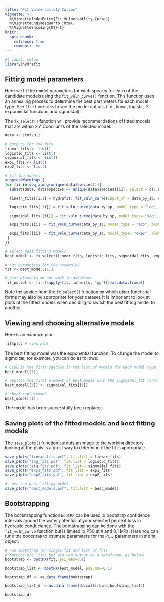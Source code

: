 ```yaml
---
title: "Fit Vulnerability Curves"
vignette: >
  %\VignetteIndexEntry{Fit Vulnerability Curves}
  %\VignetteEngine{quarto::html}
  %\VignetteEncoding{UTF-8}
knitr:
  opts_chunk:
    collapse: true
    comment: '#>'
---
```


```r
#| label: setup
library(hydrafit)
```

## Fitting model parameters 

Here we fit the model parameters for each species for each of the candidate models using the `fit_vuln_curve()` function. This function uses an annealing process to determine the best parameters for each model type. See `?fitfunctions` to see the model options (i.e., linear, logistic, 2 exponential functions and sigmoidal).

The `fx_select()` function will provide recommendations of fitted models that are within 2 AICcorr units of the selected model. 

```r
data <- scof2012

# outputs for the fits
linear_fits <- list()
logistic_fits <- list()
sigmoidal_fits <- list()
exp1_fits <- list()
exp2_fits <- list()

# fit the models
suppressWarnings({
for (ii in seq_along(unique(data$species))){
  subset(data, data$species == unique(data$species)[ii], select = c(1:ncol(data))) -> data_by_sp

  linear_fits[[ii]] = hydrafit::fit_vuln_curve(input_df = data_by_sp, model_type = "Linear", plot = T)

  logistic_fits[[ii]] = fit_vuln_curve(data_by_sp, model_type = "log", plot=T)

  sigmoidal_fits[[ii]] = fit_vuln_curve(data_by_sp, model_type= "sig", plot=T)

  exp1_fits[[ii]] = fit_vuln_curve(data_by_sp, model_type = "exp", plot=T)

  exp2_fits[[ii]] = fit_vuln_curve(data_by_sp, model_type= "exp2", plot=T)
 }
})

# select best fitting models
best_model <- fx_select(linear_fits, logistic_fits, sigmoidal_fits, exp1_fits, exp2_fits)

# set parameters for the resamples
fit <- best_model[[1]]

# plot elements do not work in dataframe
fit_noplot <- fit[!sapply(fit, inherits, "gg")]|>as.data.frame()

```

Note the advice from the `fx_select()` function on which other functional forms may also be appropriate for your dataset. It is important to look at plots of the fitted models when deciding to switch the best fitting model to another. 

## Viewing and choosing alternative models

Here is an example plot:
```r
fit$plot # view plot 
```

The best fitting model was the exponential function. To change the model to sigmoidal, for example, you can do as follows:
```r
# CEBE is the first species in the list of models for each model type.
best_model[[1]]

# replace the first element of best_model with the sigmoidal_fit first element
best_model[[1]] <- sigmoidal_fits[[1]]

# check replacement
best_model[[1]]
```
The model has been successfully been replaced. 

## Saving plots of the fitted models and best fitting models

The `save_plots()` function outputs an image to the working directory looking at the plots is a great way to determine if the fit is appropriate. 
```r

save_plots("linear_fits.pdf", fit.list = linear_fits)
save_plots("log_fits.pdf", fit.list = logistic_fits)
save_plots("sig_fits.pdf", fit.list = sigmoidal_fits)
save_plots("exp1_fits.pdf", fit.list = exp1_fits)
save_plots("exp2_fits.pdf", fit.list = exp2_fits)

# save the best fitting model
save_plots("best_models.pdf", fit.list = best_model)
```


## Bootstrapping

The bootstrapping function `bootPX` can be used to bootstrap confidence intervals around the water potential at your selected percent loss in hydraulic conductance. The bootstrapping can be done with the `fit_vuln_curve` function but is limited to P50 at 0 and 0.1 MPa. Here you can tune the bootstrap to estimate parameters for the PLC parameters in the fit object. 
```r
# run bootstrap for single fit and list of fits
# outputs are lists but you can output as a dataframe, as below:
bootstrap <- bootPX(fit, psi_max=0.1)

bootstrap_list <- bootPX(best_model, psi_max=0.1)

bootstrap_df <- as.data.frame(bootstrap)

bootstrap_list_df <-as.data.frame(do.call(rbind,bootstrap_list))

bootstrap_df
```
